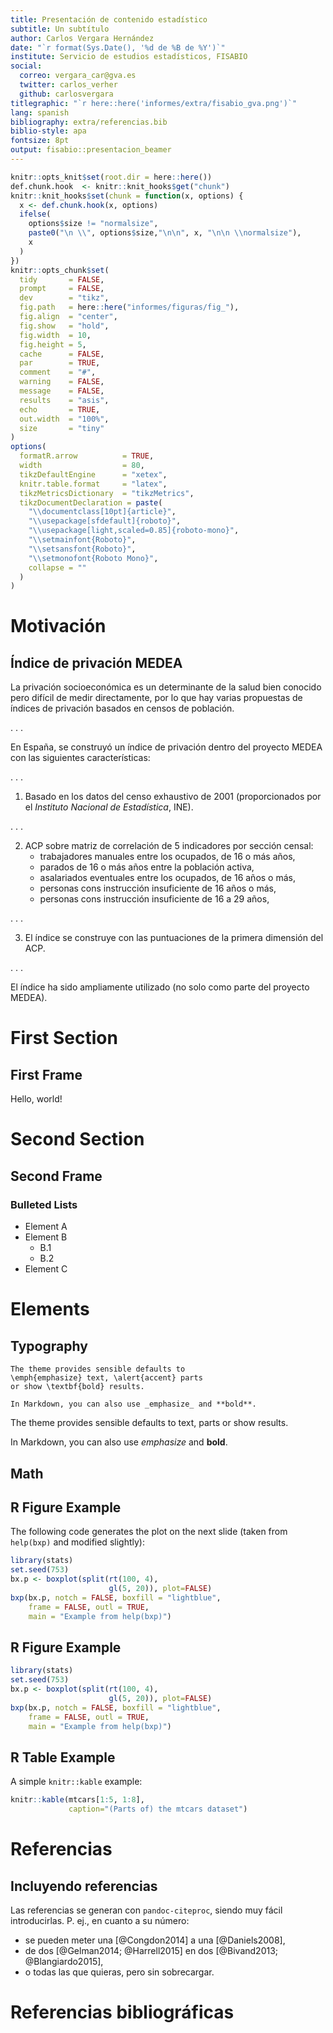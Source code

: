 ```yaml
---
title: Presentación de contenido estadístico
subtitle: Un subtítulo
author: Carlos Vergara Hernández
date: "`r format(Sys.Date(), '%d de %B de %Y')`"
institute: Servicio de estudios estadísticos, FISABIO
social:
  correo: vergara_car@gva.es
  twitter: carlos_verher
  github: carlosvergara
titlegraphic: "`r here::here('informes/extra/fisabio_gva.png')`"
lang: spanish
bibliography: extra/referencias.bib
biblio-style: apa
fontsize: 8pt
output: fisabio::presentacion_beamer
---
```


```r
knitr::opts_knit$set(root.dir = here::here())
def.chunk.hook  <- knitr::knit_hooks$get("chunk")
knitr::knit_hooks$set(chunk = function(x, options) {
  x <- def.chunk.hook(x, options)
  ifelse(
    options$size != "normalsize",
    paste0("\n \\", options$size,"\n\n", x, "\n\n \\normalsize"),
    x
  )
})
knitr::opts_chunk$set(
  tidy       = FALSE,
  prompt     = FALSE,
  dev        = "tikz",
  fig.path   = here::here("informes/figuras/fig_"),
  fig.align  = "center",
  fig.show   = "hold",
  fig.width  = 10,
  fig.height = 5,
  cache      = FALSE,
  par        = TRUE,
  comment    = "#",
  warning    = FALSE,
  message    = FALSE,
  results    = "asis",
  echo       = TRUE,
  out.width  = "100%",
  size       = "tiny"
)
options(
  formatR.arrow          = TRUE,
  width                  = 80,
  tikzDefaultEngine      = "xetex",
  knitr.table.format     = "latex",
  tikzMetricsDictionary  = "tikzMetrics",
  tikzDocumentDeclaration = paste(
    "\\documentclass[10pt]{article}",
    "\\usepackage[sfdefault]{roboto}",
    "\\usepackage[light,scaled=0.85]{roboto-mono}",
    "\\setmainfont{Roboto}",
    "\\setsansfont{Roboto}",
    "\\setmonofont{Roboto Mono}",
    collapse = ""
  )
)
```


# Motivación

## Índice de privación MEDEA

La privación socioeconómica es un determinante de la salud bien conocido pero difícil de medir directamente, por lo que hay varias propuestas de índices de privación basados en censos de población.

. . .

En España, se construyó un índice de privación dentro del proyecto MEDEA con las siguientes características:

. . .

1. Basado en los datos del censo exhaustivo de 2001 (proporcionados por el *Instituto Nacional de Estadística*, INE).

. . .

2. ACP sobre matriz de correlación de 5 indicadores por sección censal:
    - trabajadores manuales entre los ocupados, de 16 o más años,
    - parados de 16 o más años entre la población activa,
    - asalariados eventuales entre los ocupados, de 16 años o más,
    - personas cons instrucción insuficiente de 16 años o más,
    - personas cons instrucción insuficiente de 16 a 29 años,

. . .

3. El índice se construye con las puntuaciones de la primera dimensión del ACP.

. . .

\vfill El índice ha sido ampliamente utilizado (no solo como parte del proyecto MEDEA).


# First Section

## First Frame

Hello, world!

# Second Section

## Second Frame

### Bulleted Lists
- Element A
- Element B
    - B.1
    - B.2
- Element C    

# Elements

## Typography

```
The theme provides sensible defaults to
\emph{emphasize} text, \alert{accent} parts
or show \textbf{bold} results.

In Markdown, you can also use _emphasize_ and **bold**.
```

\begin{center}becomes\end{center}

The theme provides sensible defaults to \emph{emphasize} text,
\alert{accent} parts or show \textbf{bold} results.

In Markdown, you can also use _emphasize_ and **bold**.


## Math

\begin{equation*}
    e = \lim_{n\to \infty} \left(1 + \frac{1}{n}\right)^n
\end{equation*}


## R Figure Example

The following code generates the plot on the next slide (taken from
`help(bxp)` and modified slightly):

```r
library(stats)
set.seed(753)
bx.p <- boxplot(split(rt(100, 4),
                      gl(5, 20)), plot=FALSE)
bxp(bx.p, notch = FALSE, boxfill = "lightblue",
    frame = FALSE, outl = TRUE,
    main = "Example from help(bxp)")
```  


## R Figure Example
  
```r
library(stats)
set.seed(753) 
bx.p <- boxplot(split(rt(100, 4),
                      gl(5, 20)), plot=FALSE)
bxp(bx.p, notch = FALSE, boxfill = "lightblue",
    frame = FALSE, outl = TRUE,
    main = "Example from help(bxp)")
```  

## R Table Example
  
A simple `knitr::kable` example:  

```r
knitr::kable(mtcars[1:5, 1:8],
             caption="(Parts of) the mtcars dataset")
```

# Referencias

## Incluyendo referencias 
Las referencias se generan con `pandoc-citeproc`, siendo muy fácil introducirlas. P. ej., en cuanto a su número:

- se pueden meter una [@Congdon2014] a una [@Daniels2008],
- de dos [@Gelman2014; @Harrell2015] en dos [@Bivand2013; @Blangiardo2015],
- o todas las que quieras, pero sin sobrecargar.



# Referencias bibliográficas
